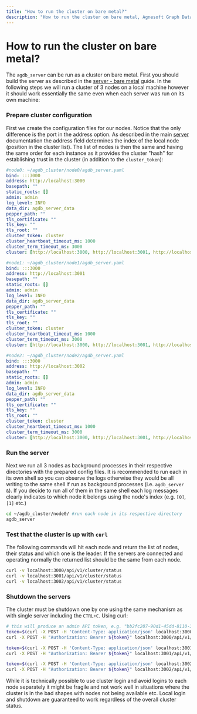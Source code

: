 ```yaml
---
title: "How to run the cluster on bare metal?"
description: "How to run the cluster on bare metal, Agnesoft Graph Database"
---
```



# How to run the cluster on bare metal?

The `agdb_server` can be run as a cluster on bare metal. First you should build the server as described in the [server - bare metal](/docs/guides/how-to-run-server/server-bare-metal) guide. In the following steps we will run a cluster of 3 nodes on a local machine however it should work essentially the same even when each server was run on its own machine:

<Steps>

### Prepare cluster configuration

First we create the configuration files for our nodes. Notice that the only difference is the port in the address option. As described in the main [server](/docs/references/server) documentation the address field determines the index of the local node (position in the cluster list). The list of nodes is then the same and having the same order for each instance as it provides the cluster "hash" for establishing trust in the cluster (in addition to the `cluster_token`):

```yaml
#node0: ~/agdb_cluster/node0/agdb_server.yaml
bind: :::3000
address: http://localhost:3000
basepath: ""
static_roots: []
admin: admin
log_level: INFO
data_dir: agdb_server_data
pepper_path: ""
tls_certificate: ""
tls_key: ""
tls_root: ""
cluster_token: cluster
cluster_heartbeat_timeout_ms: 1000
cluster_term_timeout_ms: 3000
cluster: [http://localhost:3000, http://localhost:3001, http://localhost:3002]

#node1: ~/agdb_cluster/node1/agdb_server.yaml
bind: :::3000
address: http://localhost:3001
basepath: ""
static_roots: []
admin: admin
log_level: INFO
data_dir: agdb_server_data
pepper_path: ""
tls_certificate: ""
tls_key: ""
tls_root: ""
cluster_token: cluster
cluster_heartbeat_timeout_ms: 1000
cluster_term_timeout_ms: 3000
cluster: [http://localhost:3000, http://localhost:3001, http://localhost:3002]

#node2: ~/agdb_cluster/node2/agdb_server.yaml
bind: :::3000
address: http://localhost:3002
basepath: ""
static_roots: []
admin: admin
log_level: INFO
data_dir: agdb_server_data
pepper_path: ""
tls_certificate: ""
tls_key: ""
tls_root: ""
cluster_token: cluster
cluster_heartbeat_timeout_ms: 1000
cluster_term_timeout_ms: 3000
cluster: [http://localhost:3000, http://localhost:3001, http://localhost:3002]
```

### Run the server

Next we run all 3 nodes as background processes in their respective directories with the prepared config files. It is recommended to run each in its own shell so you can observe the logs otherwise they would be all writing to the same shell if run as background processes (i.e. `agdb_server &`). If you decide to run all of them in the same shell each log messages clearly indicates to which node it belongs using the node's index (e.g. `[0]`, `[1]` etc.)

```bash
cd ~/agdb_cluster/node0/ #run each node in its respective directory
agdb_server
```

### Test that the cluster is up with `curl`

The following commands will hit each node and return the list of nodes, their status and which one is the leader. If the servers are connected and operating normally the returned list should be the same from each node.

```bash
curl -v localhost:3000/api/v1/cluster/status
curl -v localhost:3001/api/v1/cluster/status
curl -v localhost:3002/api/v1/cluster/status
```

### Shutdown the servers

The cluster must be shutdown one by one using the same mechanism as with single server including the `CTRL+C`. Using curl:

```bash
# this will produce an admin API token, e.g. "bb2fc207-90d1-45dd-8110-3247c4753cd5"
token=$(curl -X POST -H 'Content-Type: application/json' localhost:3000/api/v1/user/login -d '{"username":"admin","password":"admin"}')
curl -X POST -H "Authorization: Bearer ${token}" localhost:3000/api/v1/admin/shutdown

token=$(curl -X POST -H 'Content-Type: application/json' localhost:3001/api/v1/user/login -d '{"username":"admin","password":"admin"}')
curl -X POST -H "Authorization: Bearer ${token}" localhost:3001/api/v1/admin/shutdown

token=$(curl -X POST -H 'Content-Type: application/json' localhost:3002/api/v1/user/login -d '{"username":"admin","password":"admin"}')
curl -X POST -H "Authorization: Bearer ${token}" localhost:3002/api/v1/admin/shutdown
```

While it is technically possible to use cluster login and avoid logins to each node separately it might be fragile and not work well in situations where the cluster is in the bad shapes with nodes not being available etc. Local login and shutdown are guaranteed to work regardless of the overall cluster status.

</Steps>
